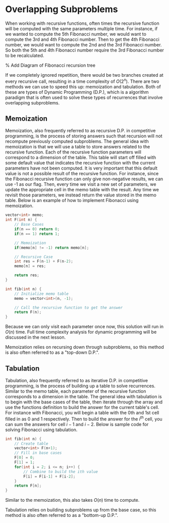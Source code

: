 # Overlapping Subproblems
When working with recursive functions, often times the recursive function will be computed with the same parameters multiple time. For instance, if we wanted to compute the 5th Fibonacci number, we would want to compute the 3rd and 4th Fibonacci number. Then to get the 4th Fibonacci number, we would want to compute the 2nd and the 3rd Fibonacci number. So both the 5th and 4th Fibonacci number require the 3rd Fibonacci number to be recalculated. 

% Add Diagram of Fibonacci recursion tree

If we completely ignored repetition, there would be two branches created at every recursive call, resulting in a time complexity of $O(2^n)$. There are two methods we can use to speed this up: memoization and tabulation. Both of these are types of Dynamic Programming (D.P.), which is a algorithm paradigm that is often used to solve these types of recurrences that involve overlapping subproblems.

## Memoization

Memoization, also frequently referred to as recursive D.P. in competitive programming, is the process of storing answers such that recursion will not recompute previously computed subproblems. The general idea with memoization is that we will use a table to store answers related to the recursive function. Each of the recursive function parameters will correspond to a dimension of the table. This table will start off filled with some default value that indicates the recursive function with the current parameters have not been computed. It is very important that this default value is not a possible result of the recursive function. For instance, since the Fibonacci recursive function can only give non-negative results, we can use -1 as our flag. Then, every time we visit a new set of parameters, we update the appropriate cell in the memo table with the result. Any time we revisit those parameters, we instead return the value stored in the memo table. Below is an example of how to implement Fibonacci using memoization.

```c++
vector<int> memo;
int F(int n) {
    // Base Cases
    if(n == 0) return 0;
    if(n == 1) return 1;

    // Memoization
    if(memo[n] != -1) return memo[n];

    // Recursive Case
    int res = F(n-1) + F(n-2);
    memo[n] = res;

    return res;
}

int fib(int n) {
    // Initialize memo table
    memo = vector<int>(n, -1);

    // Call the recursive function to get the answer
    return F(n);
}
```

Because we can only visit each parameter once now, this solution will run in $O(n)$ time. Full time complexity analysis for dynamic programming will be discussed in the next lesson.

Memoization relies on recursing down through subproblems, so this method is also often referred to as a "top-down D.P.".

## Tabulation
Tabulation, also frequently referred to as iterative D.P. in competitive programming, is the process of building up a table to solve recurrences. Similar to the memo table, each parameter of the recursive function corresponds to a dimension in the table. The general idea with tabulation is to begin with the base cases of the table, then iterate through the array and use the functions definition to build the answer for the current table's cell. For instance with Fibonacci, you will begin a table with the 0th and 1st cell filled in as 0 and 1 respectively. Then to build the answer for the $i^{th}$ cell, you can sum the answers for cell $i-1$ and $i-2$. Below is sample code for solving Fibonacci using tabulation.

```c++
int fib(int n) {
    // Create table
    vector<int> F(n+1);
    // Fill in base cases
    F[0] = 0;
    F[1] = 1;
    for(int i = 2; i <= n; i++) {
        // Combine to build the ith value
        F[i] = F[i-1] + F[i-2];
    }
    return F[n];
}
```

Similar to the memoization, this also takes $O(n)$ time to compute.

Tabulation relies on building subproblems up from the base case, so this method is also often referred to as a "bottom-up D.P.".